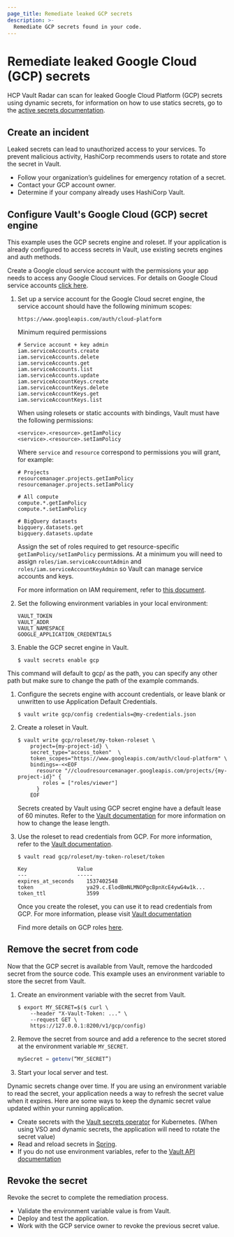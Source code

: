 ```yaml
---
page_title: Remediate leaked GCP secrets
description: >-
  Remediate GCP secrets found in your code.
---
```


# Remediate leaked Google Cloud (GCP) secrets

HCP Vault Radar can scan for leaked Google Cloud Platform (GCP) secrets using dynamic
secrets, for information on how to use statics secrets, go to the
[active secrets documentation](/hcp/docs/vault-radar/remediate-secrets/active).

## Create an incident

Leaked secrets can lead to unauthorized access to your services. To prevent
malicious activity, HashiCorp recommends users to rotate and store the secret in Vault.

- Follow your organization’s guidelines for emergency rotation of a secret.
- Contact your GCP account owner.
- Determine if your company already uses HashiCorp Vault.

## Configure Vault's Google Cloud (GCP) secret engine

This example uses the GCP secrets engine and roleset. If your application is
already configured to access secrets in Vault, use existing secrets engines and
auth methods.

<Note>

Create a Google cloud service account with the permissions your app needs to access
any Google Cloud services. For details on Google Cloud service accounts
[click here](https://cloud.google.com/docs/authentication#service-accounts).

</Note>

1. Set up a service account for the Google Cloud secret engine, the service account
   should have the following minimum scopes:

   ```plaintext
   https://www.googleapis.com/auth/cloud-platform
   ```

   Minimum required permissions

   ```plaintext
   # Service account + key admin
   iam.serviceAccounts.create
   iam.serviceAccounts.delete
   iam.serviceAccounts.get
   iam.serviceAccounts.list
   iam.serviceAccounts.update
   iam.serviceAccountKeys.create
   iam.serviceAccountKeys.delete
   iam.serviceAccountKeys.get
   iam.serviceAccountKeys.list
   ```

   When using rolesets or static accounts with bindings, Vault must have the
   following permissions:

   ```plaintext
   <service>.<resource>.getIamPolicy
   <service>.<resource>.setIamPolicy
   ```

   Where `service` and `resource` correspond to permissions you will grant,
   for example:

   ```plaintext
   # Projects
   resourcemanager.projects.getIamPolicy
   resourcemanager.projects.setIamPolicy

   # All compute
   compute.*.getIamPolicy
   compute.*.setIamPolicy

   # BigQuery datasets
   bigquery.datasets.get
   bigquery.datasets.update
   ```

   Assign the set of roles required to get resource-specific `getIamPolicy/setIamPolicy` permissions.
   At a minimum you will need to assign `roles/iam.serviceAccountAdmin` and
   `roles/iam.serviceAccountKeyAdmin` so Vault can manage service accounts and keys.

   For more information on IAM requirement, refer to [this document](/vault/docs/secrets/gcp#authentication).

1. Set the following environment variables in your local environment:

   ```plaintext
   VAULT_TOKEN
   VAULT_ADDR
   VAULT_NAMESPACE
   GOOGLE_APPLICATION_CREDENTIALS
   ```

1. Enable the GCP secret engine in Vault.

   ```shell-session
   $ vault secrets enable gcp
   ```

<Note>

This command will default to gcp/ as the path, you can specify any other path but make sure to
change the path of the example commands.

</Note>

1. Configure the secrets engine with account credentials, or leave blank or unwritten to
use Application Default Credentials.

   ```shell-session
   $ vault write gcp/config credentials=@my-credentials.json
   ```

1. Create a roleset in Vault.

   ```shell-session
   $ vault write gcp/roleset/my-token-roleset \
       project={my-project-id} \
       secret_type="access_token"  \
       token_scopes="https://www.googleapis.com/auth/cloud-platform" \
       bindings=-<<EOF
         resource "//cloudresourcemanager.googleapis.com/projects/{my-project-id}" {
           roles = ["roles/viewer"]
         }
       EOF
   ```

   <Note>

   Secrets created by Vault using GCP secret engine have a default lease of 60
   minutes. Refer to the [Vault
   documentation](/vault/api-docs/system/leases#sys-leases) for more information
   on how to change the lease length.

   </Note>

1. Use the roleset to read credentials from GCP. For more information, refer
   to the [Vault documentation](/vault/docs/secrets/gcp#google-cloud-secrets-engine).

   ```shell-session
   $ vault read gcp/roleset/my-token-roleset/token

   Key                Value
   ---                -----
   expires_at_seconds    1537402548
   token                 ya29.c.ElodBmNLMNOPgcBpnXcE4ywG4w1k...
   token_ttl             3599
   ```

   <Note>

   Once you create the roleset, you can use it to read credentials from GCP.
   For more information, please visit [Vault documentation](/vault/docs/secrets/gcp#google-cloud-secrets-engine)

   Find more details on GCP roles [here](/vault/docs/secrets/gcp#bindings).

   </Note>

## Remove the secret from code

Now that the GCP secret is available from Vault, remove the hardcoded secret
from the source code. This example uses an environment variable to store the
secret from Vault.

1. Create an environment variable with the secret from Vault.

   ```shell-session
   $ export MY_SECRET=$($ curl \
       --header "X-Vault-Token: ..." \
       --request GET \
       https://127.0.0.1:8200/v1/gcp/config)
   ```

1. Remove the secret from source and add a reference to the secret stored at the
   environment variable `MY_SECRET`.

   ```javascript
   mySecret = getenv(“MY_SECRET”)
   ```

1. Start your local server and test.

<Note>

Dynamic secrets change over time. If you are using an environment variable
to read the secret, your application needs a way to refresh the secret value
when it expires. Here are some ways to keep the dynamic secret value updated
within your running application.

- Create secrets with the [Vault secrets operator](/vault/tutorials/kubernetes/vault-secrets-operator) for Kubernetes. (When using VSO and dynamic secrets, the application will need to rotate the secret value)
- Read and reload secrets in [Spring](/vault/tutorials/app-integration/spring-reload-secrets).
- If you do not use environment variables, refer to the [Vault API documentation](/vault/api-docs/secret/gcp#generate-secret-iam-service-account-creds-oauth2-access-token)

</Note>

## Revoke the secret

Revoke the secret to complete the remediation process.

- Validate the environment variable value is from Vault.
- Deploy and test the application.
- Work with the GCP service owner to revoke the previous secret value.